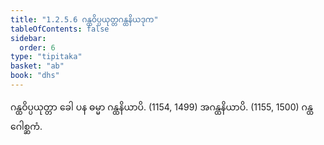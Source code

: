 ```yaml
---
title: "1.2.5.6 ဂန္ထဝိပ္ပယုတ္တဂန္ထနိယဒုက"
tableOfContents: false
sidebar:
  order: 6
type: "tipitaka"
basket: "ab"
book: "dhs"
---
```



<DynamicBreadcrumb />

<Division number="53" book="dhs" e="ch" v="29" p="9">

<Paragraph number="133" book="dhs">
ဂန္ထဝိပ္ပယုတ္တာ ခေါ ပန ဓမ္မာ ဂန္ထနိယာပိ. (<Emphasis>1154, 1499</Emphasis>)
</Paragraph>

<Paragraph number="134" book="dhs">
အဂန္ထနိယာပိ. (<Emphasis>1155, 1500</Emphasis>)

</Paragraph>
</Division>

<Paragraph number="135" type="center" book="dhs">
ဂန္ထဂေါစ္ဆကံ.
</Paragraph>